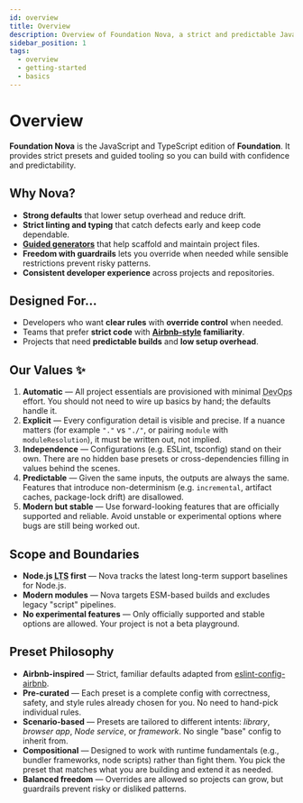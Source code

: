 ```yaml
---
id: overview
title: Overview
description: Overview of Foundation Nova, a strict and predictable JavaScript/TypeScript toolkit with presets, guided tooling, and Airbnb-inspired best practices.
sidebar_position: 1
tags:
  - overview
  - getting-started
  - basics
---
```


# Overview

**Foundation Nova** is the JavaScript and TypeScript edition of **Foundation**. It provides strict presets and guided tooling so you can build with confidence and predictability.

## Why Nova?

- **Strong defaults** that lower setup overhead and reduce drift.
- **Strict linting and typing** that catch defects early and keep code dependable.
- **[Guided generators](/docs/category/generators)** that help scaffold and maintain project files.
- **Freedom with guardrails** lets you override when needed while sensible restrictions prevent risky patterns.
- **Consistent developer experience** across projects and repositories.

## Designed For…

- Developers who want **clear rules** with **override control** when needed.
- Teams that prefer **strict code** with **[Airbnb-style](https://github.com/airbnb/javascript) familiarity**.
- Projects that need **predictable builds** and **low setup overhead**.

## Our Values ✨

1. **Automatic** — All project essentials are provisioned with minimal <abbr title="development and operations">DevOps</abbr> effort. You should not need to wire up basics by hand; the defaults handle it.
2. **Explicit** — Every configuration detail is visible and precise. If a nuance matters (for example `"."` vs `"./"`, or pairing `module` with `moduleResolution`), it must be written out, not implied.
3. **Independence** — Configurations (e.g. ESLint, tsconfig) stand on their own. There are no hidden base presets or cross-dependencies filling in values behind the scenes.
4. **Predictable** — Given the same inputs, the outputs are always the same. Features that introduce non-determinism (e.g. `incremental`, artifact caches, package-lock drift) are disallowed.
5. **Modern but stable** — Use forward-looking features that are officially supported and reliable. Avoid unstable or experimental options where bugs are still being worked out.

## Scope and Boundaries

- **Node.js <abbr title="Long-Term Support">LTS</abbr> first** — Nova tracks the latest long-term support baselines for Node.js.
- **Modern modules** — Nova targets ESM-based builds and excludes legacy "script" pipelines.
- **No experimental features** — Only officially supported and stable options are allowed. Your project is not a beta playground.

## Preset Philosophy

- **Airbnb-inspired** — Strict, familiar defaults adapted from [eslint-config-airbnb](https://github.com/airbnb/javascript/tree/master/packages/eslint-config-airbnb).
- **Pre-curated** — Each preset is a complete config with correctness, safety, and style rules already chosen for you. No need to hand-pick individual rules.
- **Scenario-based** — Presets are tailored to different intents: *library*, *browser app*, *Node service*, or *framework*. No single "base" config to inherit from.
- **Compositional** — Designed to work with runtime fundamentals (e.g., bundler frameworks, node scripts) rather than fight them. You pick the preset that matches what you are building and extend it as needed.
- **Balanced freedom** — Overrides are allowed so projects can grow, but guardrails prevent risky or disliked patterns.

